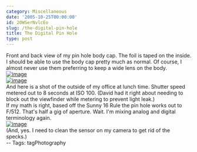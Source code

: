 ```yaml
---
category: Miscellaneous
date: '2005-10-25T00:00:00'
id: 20WSerNvlcEo
slug: /the-digital-pin-hole
title: The Digital Pin Hole
type: post
---
```


Front and back view of my pin hole body cap. The foil is taped on
the inside. I should be able to use the body cap pretty much as
normal. Of course, I almost never use them preferring to keep a
wide lens on the body.  
[![image](https://photos1.blogger.com/blogger/2691/1643/400/20051025_122446a.jpg)](http://photos1.blogger.com/blogger/2691/1643/1600/20051025_122446a.jpg)  
[![image](https://photos1.blogger.com/blogger/2691/1643/400/20051025_122502a.jpg)](http://photos1.blogger.com/blogger/2691/1643/1600/20051025_122502a.jpg)  
And here is a shot of the outside of my office at lunch time.
Shutter speed metered out to 8 seconds at ISO 100. (David had it
right about needing to block out the viewfinder while metering to
prevent light leak.)  
If my math is right, based off the Sunny 16 Rule the pin hole works
out to F/512. That's half a gig of aperture. Wait. I'm mixing
analog and digital terminology again.  
[![image](https://photos1.blogger.com/blogger/2691/1643/400/20051025_121750a.jpg)](http://photos1.blogger.com/blogger/2691/1643/1600/20051025_121750a.jpg)  
(And, yes. I need to clean the sensor on my camera to get rid of
the specks.)  
-- Tags: tagPhotography